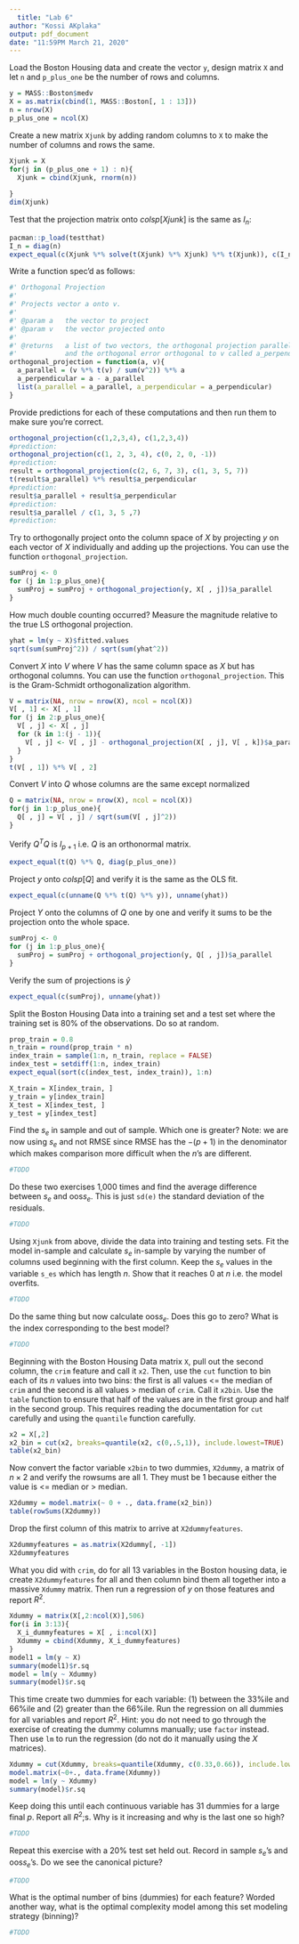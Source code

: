 ```yaml
---
  title: "Lab 6"
author: "Kossi AKplaka"
output: pdf_document
date: "11:59PM March 21, 2020"
---
```

  
  Load the Boston Housing data and create the vector `y`, design matrix `X` and let `n` and `p_plus_one` be the number of rows and columns.

```r
y = MASS::Boston$medv
X = as.matrix(cbind(1, MASS::Boston[, 1 : 13]))
n = nrow(X)
p_plus_one = ncol(X)
```

Create a new matrix `Xjunk` by adding random columns to `X` to make the number of columns and rows the same.

```r
Xjunk = X
for(j in (p_plus_one + 1) : n){
  Xjunk = cbind(Xjunk, rnorm(n))
  
}
dim(Xjunk)
```

Test that the projection matrix onto $colsp[Xjunk]$ is the same as $I_n$:
  
  ```r
pacman::p_load(testthat)
I_n = diag(n)
expect_equal(c(Xjunk %*% solve(t(Xjunk) %*% Xjunk) %*% t(Xjunk)), c(I_n))
```

Write a function spec'd as follows:

```r
#' Orthogonal Projection
#'
#' Projects vector a onto v.
#'
#' @param a   the vector to project
#' @param v   the vector projected onto
#'
#' @returns   a list of two vectors, the orthogonal projection parallel to v named a_parallel, 
#'            and the orthogonal error orthogonal to v called a_perpendicular
orthogonal_projection = function(a, v){
  a_parallel = (v %*% t(v) / sum(v^2)) %*% a
  a_perpendicular = a - a_parallel
  list(a_parallel = a_parallel, a_perpendicular = a_perpendicular)
}
```

Provide predictions for each of these computations and then run them to make sure you're correct.

```r
orthogonal_projection(c(1,2,3,4), c(1,2,3,4))
#prediction:
orthogonal_projection(c(1, 2, 3, 4), c(0, 2, 0, -1))
#prediction:
result = orthogonal_projection(c(2, 6, 7, 3), c(1, 3, 5, 7))
t(result$a_parallel) %*% result$a_perpendicular
#prediction:
result$a_parallel + result$a_perpendicular
#prediction:
result$a_parallel / c(1, 3, 5 ,7)
#prediction:
```


Try to orthogonally project onto the column space of $X$ by projecting $y$ on each vector of $X$ individually and adding up the projections. You can use the function `orthogonal_projection`.

```r
sumProj <- 0
for (j in 1:p_plus_one){
  sumProj = sumProj + orthogonal_projection(y, X[ , j])$a_parallel
}
```

How much double counting occurred? Measure the magnitude relative to the true LS orthogonal projection.

```r
yhat = lm(y ~ X)$fitted.values
sqrt(sum(sumProj^2)) / sqrt(sum(yhat^2))
```

Convert $X$ into $V$ where $V$ has the same column space as $X$ but has orthogonal columns. You can use the function `orthogonal_projection`. This is the Gram-Schmidt orthogonalization algorithm.

```r
V = matrix(NA, nrow = nrow(X), ncol = ncol(X))
V[ , 1] <- X[ , 1]
for (j in 2:p_plus_one){
  V[ , j] <- X[ , j]
  for (k in 1:(j - 1)){
    V[ , j] <- V[ , j] - orthogonal_projection(X[ , j], V[ , k])$a_parallel
  }
}
t(V[ , 1]) %*% V[ , 2]

```

Convert $V$ into $Q$ whose columns are the same except normalized

```r
Q = matrix(NA, nrow = nrow(X), ncol = ncol(X))
for(j in 1:p_plus_one){
  Q[ , j] = V[ , j] / sqrt(sum(V[ , j]^2))
}
```

Verify $Q^T Q$ is $I_{p+1}$ i.e. $Q$ is an orthonormal matrix.

```r
expect_equal(t(Q) %*% Q, diag(p_plus_one))
```


Project $y$ onto $colsp[Q]$ and verify it is the same as the OLS fit.

```r
expect_equal(c(unname(Q %*% t(Q) %*% y)), unname(yhat))
```


Project $Y$ onto the columns of $Q$ one by one and verify it sums to be the projection onto the whole space.

```r
sumProj <- 0
for (j in 1:p_plus_one){
  sumProj = sumProj + orthogonal_projection(y, Q[ , j])$a_parallel
}
```

Verify the sum of projections is $\hat{y}$

```r
expect_equal(c(sumProj), unname(yhat))
```

Split the Boston Housing Data into a training set and a test set where the training set is 80% of the observations. Do so at random.

```r
prop_train = 0.8
n_train = round(prop_train * n)
index_train = sample(1:n, n_train, replace = FALSE)
index_test = setdiff(1:n, index_train)
expect_equal(sort(c(index_test, index_train)), 1:n)

X_train = X[index_train, ]
y_train = y[index_train]
X_test = X[index_test, ]
y_test = y[index_test]
```

Find the $s_e$ in sample and out of sample. Which one is greater? Note: we are now using $s_e$ and not RMSE since RMSE has the $-(p + 1)$ in the denominator which makes comparison more difficult when the $n$'s are different.

```r
#TODO
```

Do these two exercises 1,000 times and find the average difference between $s_e$ and oos$s_e$. This is just `sd(e)` the standard deviation of the residuals.

```r
#TODO
```

Using `Xjunk` from above, divide the data into training and testing sets. Fit the model in-sample and calculate $s_e$ in-sample by varying the number of columns used beginning with the first column. Keep the $s_e$ values in the variable `s_es` which has length $n$. Show that it reaches 0 at $n$ i.e. the model overfits.

```r
#TODO
```

Do the same thing but now calculate oos$s_e$. Does this go to zero? What is the index corresponding to the best model?
  
  ```r
#TODO
```

Beginning with the Boston Housing Data matrix `X`, pull out the second column, the `crim` feature and call it `x2`. Then, use the `cut` function to bin each of its $n$ values into two bins: the first is all values <= the median of `crim` and the second is all values > median of `crim`. Call it `x2bin`. Use the `table` function to ensure that half of the values are in the first group and half in the second group. This requires reading the documentation for `cut` carefully and using the `quantile` function carefully.

```r
x2 = X[,2]
x2_bin = cut(x2, breaks=quantile(x2, c(0,.5,1)), include.lowest=TRUE)
table(x2_bin)
```

Now convert the factor variable `x2bin` to two dummies, `X2dummy`, a matrix of $n \times 2$ and verify the rowsums are all 1. They must be 1 because either the value is <= median or > median.

```r
X2dummy = model.matrix(~ 0 + ., data.frame(x2_bin))
table(rowSums(X2dummy))
```

Drop the first column of this matrix to arrive at `X2dummyfeatures`.

```r
X2dummyfeatures = as.matrix(X2dummy[, -1])
X2dummyfeatures

```


What you did with `crim`, do for all 13 variables in the Boston housing data, ie create `X2dummyfeatures` for all and then column bind them all together into a massive `Xdummy` matrix. Then run a regression of $y$ on those features and report $R^2$.


```r
Xdummy = matrix(X[,2:ncol(X)],506)
for(i in 3:13){
  X_i_dummyfeatures = X[ , i:ncol(X)]
  Xdummy = cbind(Xdummy, X_i_dummyfeatures)
}
model1 = lm(y ~ X)
summary(model1)$r.sq
model = lm(y ~ Xdummy)
summary(model)$r.sq
```

This time create two dummies for each variable: (1) between the 33%ile and 66%ile and (2) greater than the 66%ile. Run the regression on all dummies for all variables and report $R^2$. Hint: you do not need to go through the exercise of creating the dummy columns manually; use `factor` instead. Then use `lm` to run the regression (do not do it manually using the $X$ matrices).

```r
Xdummy = cut(Xdummy, breaks=quantile(Xdummy, c(0.33,0.66)), include.lowest=TRUE)
model.matrix(~0+., data.frame(Xdummy))
model = lm(y ~ Xdummy)
summary(model)$r.sq
```

Keep doing this until each continuous variable has 31 dummies for a large final $p$. Report all $R^2$;s. Why is it increasing and why is the last one so high?
  
  ```r
#TODO
```

Repeat this exercise with a 20% test set held out. Record in sample $s_e$'s and oos$s_e$'s. Do we see the canonical picture?
  
  ```r
#TODO
```

What is the optimal number of bins (dummies) for each feature? Worded another way, what is the optimal complexity model among this set modeling strategy (binning)?
  
  ```r
#TODO
```







